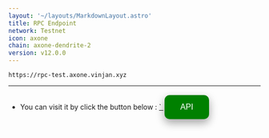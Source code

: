 ```yaml
---
layout: '~/layouts/MarkdownLayout.astro'
title: RPC Endpoint
network: Testnet
icon: axone
chain: axone-dendrite-2
version: v12.0.0
---
```

```
https://rpc-test.axone.vinjan.xyz
```
--------------

- You can visit it by click the button below :
<a href="https://rpc-test.axone.vinjan.xyz" target="_blank">`
  <button style="background-color: green; border: none; color: white; padding: 15px 32px; text-align: center; text-decoration: none; display: inline-block; font-size: 16px; margin: 4px 2px; cursor: pointer; border-radius: 10px; box-shadow: 0 8px 16px 0 rgba(0,0,0,0.2), 0 6px 20px 0 rgba(0,0,0,0.19);" onmouseover="this.style.boxShadow='0 0 0 4px rgba(0,255,0,0.5)'" onmouseout="this.style.boxShadow='0 8px 16px 0 rgba(0,0,0,0.2), 0 6px 20px 0 rgba(0,0,0,0.19)'">API</button>
</a>
